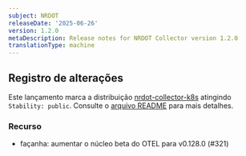 ```yaml
---
subject: NRDOT
releaseDate: '2025-06-26'
version: 1.2.0
metaDescription: Release notes for NRDOT Collector version 1.2.0
translationType: machine
---
```


## Registro de alterações

Este lançamento marca a distribuição [nrdot-collector-k8s](https://github.com/newrelic/nrdot-collector-releases/tree/main/distributions/nrdot-collector-k8s) atingindo `Stability: public`. Consulte o [arquivo README](https://github.com/newrelic/nrdot-collector-releases/tree/main/distributions/nrdot-collector-k8s) para mais detalhes.

### Recurso

* façanha: aumentar o núcleo beta do OTEL para v0.128.0 (#321)